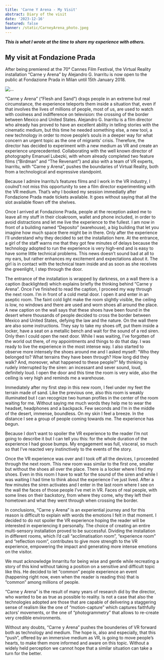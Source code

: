 ```yaml
---
title: 'Carne Y Arena - My Visit'
abstract: Diary of the visit
date: '2023-12-16'
featured: false
banner: /static/CarneyArena_photo.jpeg
---
```

_**This is what I wrote at the time to share my experience with others.**_


## My visit at Fondazione Prada

After being premiered at the 70° Cannes Film Festival, the Virtual Reality installation “Carne y Arena” by Alejandro G. Inarritu is now open to the public at Fondazione Prada in Milan until 15th January 2018.

![...](/static/CarneyArena_photo.jpeg)


“Carne y Arena” (“Flesh and Sand”) drags people in an extreme but real circumstance, the experience teleports them inside a situation that, even if that involves the lives of millions of people, most of us, are used to watch with coolness and indifference on television: the crossing of the border between Mexico and United States.
Alejandro G. Inarritu is a film director who already has proved to have an excellent ability in telling stories with the cinematic medium, but this time he needed something else, a new tool, a new technology in order to move people’s souls in a deeper way for what concern an urgent topic as the one of migrants’ crisis.
Therefore, the director has decided to experiment with a new medium as VR and create an experience unprecedented.
Collaborating with the well known director of photography Emanuel Lubezki, with whom already completed two feature films (“Birdman” and “The Revenant”) and also with a team of VR experts, Inarritu, with “Carne y Arena”, pushes the boundaries of Virtual Reality, both from a technological and expressive standpoint. 

Because I admire Inarritu’s features films and I work in the VR industry, I coulnd’t not miss this opportunity to see a film director experimenting with the VR medium.
That’s why I booked my session immediatly after Fondazione Prada made tickets available. It goes without saying that all the slot available flown off the shelves.

Once I arrived at Fondazione Prada, people at the reception asked me to leave all my stuff in their cloakroom, wallet and phone included, in order to avoid distractions and let me live the experience to the fullest. 
I am now in front of a building named “Deposito” (warehouse), a big building that let you imagine how much space there might be in there. Only after the experience I’ll understand why they decided to set the installation here. 
At the entrance, a girl of the staff warns me that they got few minutes of delays because the technology adopted to run the experience is very high-end and is easy to have some little technical problems. This news doesn’t sound bad at all to my ears, but rather enhances my excitement and expectations about it.
The girl is in contact with the technical team inside and as soon as she receives the greenlight, I step through the door.

The entrance of the installation is wrapped by darkness, on a wall there is a caption (backlighted) which explains briefly the thinking behind “Carne y Arena”. Once I’ve finished to read the caption, I proceed my way through the next room. I’m in front of a cold metal door. I open it and enter in an aseptic room. The faint cold light make the room slightly visible, the ceiling is low, no windows and there are used and worn shoes all around the place. A new caption on the wall says that these shoes have been found in the desert where thousands of people decided to cross the border between Mexico and United States, defying the law and the nature.
On the wall there are also some instructions. They say to take my shoes off, put them inside a locker, have a seat on a metallic bench and wait for the sound of a red siren. Only then I could open the next door. 
While I was waiting, I’ve forgotten of the world out there,  of my appointments and things to do that day. I was ready to live the experience in the most intense way. I also started to observe more intensely the shoes around me and I asked myself: “Who they belonged to? What terrains they have been through? How long did they walk? And, moreover, what happened to these people?”
My thinking is rudely interrupted by the siren: an incessant and sever sound, loud, definitely loud.
I open the door and this time the room is very wide, also the ceiling is very high and reminds me a warehouse.

Immediately after my first step in this new room, I feel under my feet the terrain made of sand.
Like the previous one, also this room is weakly illuminated but I can recognize two human profiles in the center of the room waiting for me. Without saying me much words they help me to wear the headset, headphones and a backpack.
Few seconds and I’m in the middle of the desert, immense, boundless. On my skin I feel a breeze. In the distance I see a group of people coming towards me.
The experience has begun.

Because I don’t want to spoiler the VR experience to the reader I’m not going to describe it but I can tell you this: for the whole duration of the experience I had goose bumps. 
My engagement was full, visceral, so much so that I’ve reacted very instinctively to the events of the story.

Once the VR experience was over and I took off all the devices, I proceeded through the next room. This new room was similar to the first one, smaller but without the shoes all over the place. There is a locker where I find my shoes. 
Even in this room I have to wait for the sound of the siren and while I was waiting I had time to think about the experience I’ve just lived. 
After a few minutes the siren activates and I enter in the last room where I see on the wall the faces of those people I’ve met in VR. Faces of real people, with some lines on their backstory, from where they come, why they left their hometown and what they went through when crossing the border.

In conclusions, “Carne y Arena” is an experiential journey and for this reason is difficult to explain with words the emotions I felt in that moment. I decided to do not spoiler the VR experience hoping the reader will be interested in experiencing it personally. The choice of creating an entire multi-sensory installation proved to be successful. Dividing the installation in different rooms, which I’d call “acclimatisation room”, “experience room” and “reflection room”, contributes to give more strength to the VR experience, empowering the impact and generating more intense emotions on the visitor.

We must acknowledge Innarritu for being wise and gentle while recreating a story of this kind without taking a position on a sensitive and difficult topic like this.
He decided to let “common” people experience an event (happening right now, even when the reader is reading this) that is “common” among millions of people. 

“Carne y Arena” is the result of many years of research did by the director, who wanted to be as true as possible to reality. Is not a case that also the technologies adopted are those that are capable of delivering a staggering sense of realism like the one of “motion-capture” which captures faithfully actors’ movements, or the one of “photogrammetry” that allows to re-create very credible environments.

Without any doubts, “Carne y Arena” pushes the bounderies of VR forward both as technology and medium. The hope is, also and especially, that this “push”, offered by an immersive medium as VR, is going to move people’s hearts, to make them more informed and aware on this topic. Without a widely held perception we cannot hope that a similar situation can take a turn for the better.
